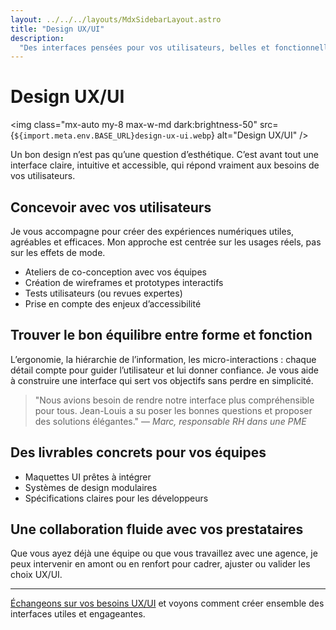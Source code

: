 ```yaml
---
layout: ../../../layouts/MdxSidebarLayout.astro
title: "Design UX/UI"
description:
  "Des interfaces pensées pour vos utilisateurs, belles et fonctionnelles."
---
```



# Design UX/UI

<img
  class="mx-auto my-8 max-w-md dark:brightness-50"
  src={`${import.meta.env.BASE_URL}design-ux-ui.webp`}
  alt="Design UX/UI"
/>

Un bon design n’est pas qu’une question d’esthétique. C’est avant tout une
interface claire, intuitive et accessible, qui répond vraiment aux besoins de
vos utilisateurs.

## Concevoir avec vos utilisateurs

Je vous accompagne pour créer des expériences numériques utiles, agréables et
efficaces. Mon approche est centrée sur les usages réels, pas sur les effets de
mode.

- Ateliers de co-conception avec vos équipes
- Création de wireframes et prototypes interactifs
- Tests utilisateurs (ou revues expertes)
- Prise en compte des enjeux d’accessibilité

## Trouver le bon équilibre entre forme et fonction

L’ergonomie, la hiérarchie de l’information, les micro-interactions : chaque
détail compte pour guider l’utilisateur et lui donner confiance. Je vous aide à
construire une interface qui sert vos objectifs sans perdre en simplicité.

> "Nous avions besoin de rendre notre interface plus compréhensible pour tous.
> Jean-Louis a su poser les bonnes questions et proposer des solutions
> élégantes." — _Marc, responsable RH dans une PME_

## Des livrables concrets pour vos équipes

- Maquettes UI prêtes à intégrer
- Systèmes de design modulaires
- Spécifications claires pour les développeurs

## Une collaboration fluide avec vos prestataires

Que vous ayez déjà une équipe ou que vous travaillez avec une agence, je peux
intervenir en amont ou en renfort pour cadrer, ajuster ou valider les choix
UX/UI.

---

[Échangeons sur vos besoins UX/UI](../fr/contact) et voyons comment créer
ensemble des interfaces utiles et engageantes.
